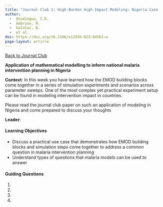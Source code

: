 ```yaml
---
title: "Journal Club 1: High-Burden High-Impact Modeling: Nigeria Case Study"
author: 
  -  Ozodiegwu, I.D.
  -  Ambrose, M.
  -  Galatas, B.
  -  et al.
doi: https://doi.org/10.1186/s12936-023-04563-w
page-layout: article
---
```

[[Back to Journal Club](../journal_club.qmd)]{.aside}

**Application of mathematical modelling to inform national malaria intervention planning in Nigeria**

**Context**: In this week you have learned how the EMOD building blocks come together in a series of simulation experiments and scenarios across parameter sweeps. One of the most complex yet practical experiment setup can be found in modeling intervention impact in countries. 

Please read the journal club paper on such an application of modeling in Nigeria and come prepared to discuss your thoughts

**Leader**: 

#### Learning Objectives

*  Discuss a practical use case that demonstrates how EMOD building blocks and simulation steps come together to address a common question in malaria intervention planning
*  Understand types of questions that malaria models can be used to answer

#### Guiding Questions

1.  
2.  
3.  
4. 